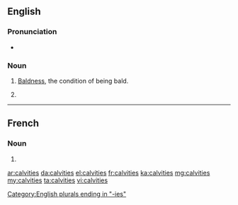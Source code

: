 ==English==

===Pronunciation===
* {{IPA|/ˈkælvɪtiz/}}

===Noun===
{{en-noun|-}}

# {{context|uncountable|lang=en}} [[bald|Baldness]], the condition of being bald.
# {{plural of|calvity|lang=en}}

[[Category:English plurals ending in "-ies"]]

----

==French==

===Noun===
{{head|fr|plural}}

# {{plural of|calvitie|lang=fr|nocat=1}}

[[ar:calvities]]
[[da:calvities]]
[[el:calvities]]
[[fr:calvities]]
[[ka:calvities]]
[[mg:calvities]]
[[my:calvities]]
[[ta:calvities]]
[[vi:calvities]]